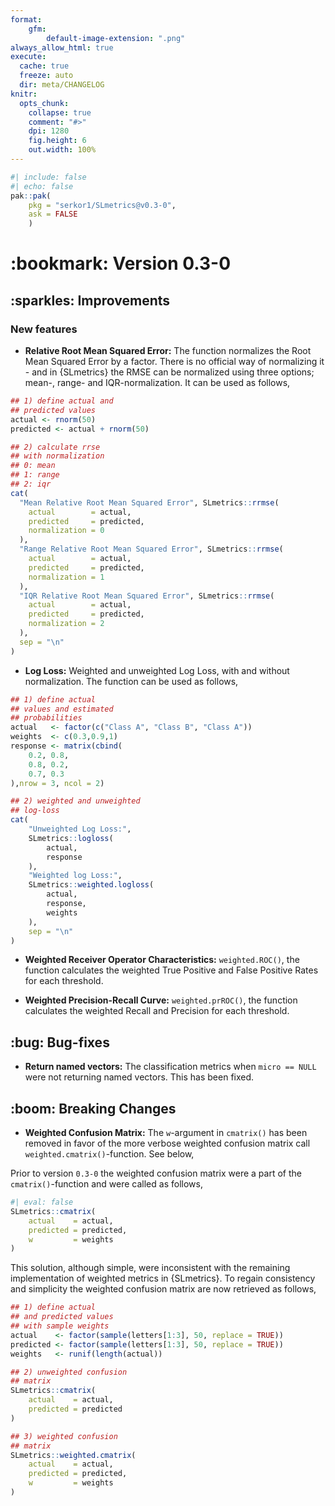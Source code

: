 ```yaml
---
format:
    gfm:
        default-image-extension: ".png"
always_allow_html: true
execute:
  cache: true
  freeze: auto
  dir: meta/CHANGELOG
knitr:
  opts_chunk:
    collapse: true
    comment: "#>"
    dpi: 1280
    fig.height: 6
    out.width: 100%
---
```


```r
#| include: false
#| echo: false
pak::pak(
    pkg = "serkor1/SLmetrics@v0.3-0", 
    ask = FALSE
    )
```

# :bookmark: Version 0.3-0

## :sparkles: Improvements

### New features

* **Relative Root Mean Squared Error:** The function normalizes the Root Mean Squared Error by a factor. There is no official way of normalizing it - and in {SLmetrics} the RMSE can be normalized using three options; mean-, range- and IQR-normalization. It can be used as follows,

```r
## 1) define actual and
## predicted values
actual <- rnorm(50)
predicted <- actual + rnorm(50)

## 2) calculate rrse
## with normalization
## 0: mean
## 1: range
## 2: iqr
cat(
  "Mean Relative Root Mean Squared Error", SLmetrics::rrmse(
    actual        = actual,
    predicted     = predicted,
    normalization = 0
  ),
  "Range Relative Root Mean Squared Error", SLmetrics::rrmse(
    actual        = actual,
    predicted     = predicted,
    normalization = 1
  ),
  "IQR Relative Root Mean Squared Error", SLmetrics::rrmse(
    actual        = actual,
    predicted     = predicted,
    normalization = 2
  ),
  sep = "\n"
)
```

* **Log Loss:** Weighted and unweighted Log Loss, with and without normalization. The function can be used as follows,

```r
## 1) define actual
## values and estimated
## probabilities
actual   <- factor(c("Class A", "Class B", "Class A"))
weights  <- c(0.3,0.9,1) 
response <- matrix(cbind(
    0.2, 0.8,
    0.8, 0.2,
    0.7, 0.3
),nrow = 3, ncol = 2)

## 2) weighted and unweighted
## log-loss
cat(
    "Unweighted Log Loss:",
    SLmetrics::logloss(
        actual,
        response
    ),
    "Weighted log Loss:",
    SLmetrics::weighted.logloss(
        actual,
        response,       
        weights
    ),
    sep = "\n"
)
```

* **Weighted Receiver Operator Characteristics:** `weighted.ROC()`, the function calculates the weighted True Positive and False Positive Rates for each threshold.

* **Weighted Precision-Recall Curve:** `weighted.prROC()`, the function calculates the weighted Recall and Precision for each threshold.

## :bug: Bug-fixes

* **Return named vectors:** The classification metrics when `micro == NULL` were not returning named vectors. This has been fixed. 

## :boom: Breaking Changes

* **Weighted Confusion Matrix:** The `w`-argument in `cmatrix()` has been removed in favor of the more verbose weighted confusion matrix call `weighted.cmatrix()`-function. See below,

Prior to version `0.3-0` the weighted confusion matrix were a part of the `cmatrix()`-function and were called as follows,

```r
#| eval: false
SLmetrics::cmatrix(
    actual    = actual,
    predicted = predicted,
    w         = weights
)
```

This solution, although simple, were inconsistent with the remaining implementation of weighted metrics in {SLmetrics}. To regain consistency and simplicity the weighted confusion matrix are now retrieved as follows,

```r
## 1) define actual
## and predicted values
## with sample weights
actual    <- factor(sample(letters[1:3], 50, replace = TRUE))
predicted <- factor(sample(letters[1:3], 50, replace = TRUE))
weights   <- runif(length(actual))

## 2) unweighted confusion
## matrix
SLmetrics::cmatrix(
    actual    = actual,
    predicted = predicted
)

## 3) weighted confusion
## matrix
SLmetrics::weighted.cmatrix(
    actual    = actual,
    predicted = predicted,
    w         = weights
)
```


